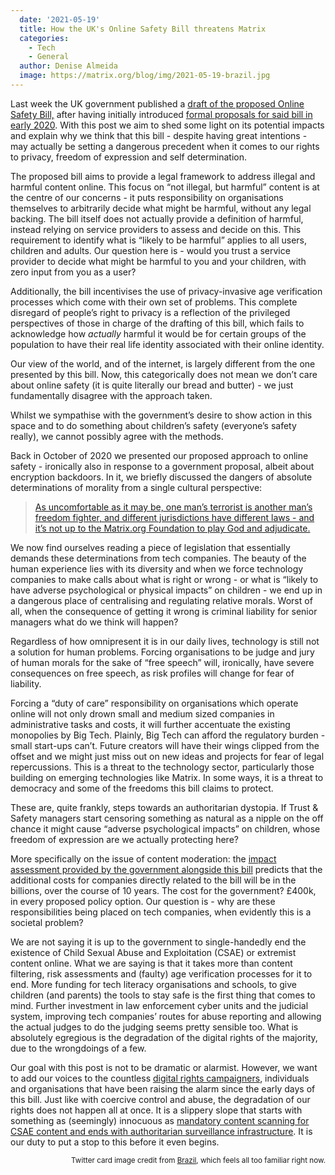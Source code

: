 ```yaml
---
  date: '2021-05-19'
  title: How the UK's Online Safety Bill threatens Matrix
  categories:
    - Tech
    - General
  author: Denise Almeida
  image: https://matrix.org/blog/img/2021-05-19-brazil.jpg
---
```


Last week the UK government published a [draft of the proposed Online Safety
Bill,](https://www.gov.uk/government/publications/draft-online-safety-bill)
after having initially introduced [formal proposals for said bill in early
2020](https://www.gov.uk/government/consultations/online-harms-white-paper/public-feedback/online-harms-white-paper-initial-consultation-response).
With this post we aim to shed some light on its potential impacts and explain
why we think that this bill - despite having great intentions - may actually
be setting a dangerous precedent when it comes to our rights to privacy,
freedom of expression and self determination.

The proposed bill aims to provide a legal framework to address illegal and
harmful content online. This focus on “not illegal, but harmful” content is at
the centre of our concerns - it puts responsibility on organisations
themselves to arbitrarily decide what might be harmful, without any legal
backing. The bill itself does not actually provide a definition of harmful,
instead relying on service providers to assess and decide on this. This
requirement to identify what is “likely to be harmful” applies to all users,
children and adults. Our question here is - would you trust a service provider
to decide what might be harmful to you and your children, with zero input from
you as a user?

Additionally, the bill incentivises the use of privacy-invasive age
verification processes which come with their own set of problems. This
complete disregard of people’s right to privacy is a reflection of the
privileged perspectives of those in charge of the drafting of this bill, which
fails to acknowledge how _actually_ harmful it would be for certain groups of
the population to have their real life identity associated with their online
identity.

Our view of the world, and of the internet, is largely different from the one
presented by this bill. Now, this categorically does not mean we don’t care
about online safety (it is quite literally our bread and butter) - we just
fundamentally disagree with the approach taken.

Whilst we sympathise with the government’s desire to show action in this space
and to do something about children’s safety (everyone’s safety really), we
cannot possibly agree with the methods.

Back in October of 2020 we presented our proposed approach to online safety -
ironically also in response to a government proposal, albeit about encryption
backdoors. In it, we briefly discussed the dangers of absolute determinations
of morality from a single cultural perspective:

<blockquote>
<a href="https://matrix.org/blog/2020/10/19/combating-abuse-in-matrix-without-backdoors">As uncomfortable as it may be, one man’s terrorist is another man’s freedom fighter, and different jurisdictions have different laws - and it’s not up to the Matrix.org Foundation to play God and adjudicate.</a>
</blockquote>

We now find ourselves reading a piece of legislation that essentially demands
these determinations from tech companies. The beauty of the human experience
lies with its diversity and when we force technology companies to make calls
about what is right or wrong - or what is “likely to have adverse
psychological or physical impacts” on children - we end up in a dangerous
place of centralising and regulating relative morals. Worst of all, when the
consequence of getting it wrong is criminal liability for senior managers what
do we think will happen?

Regardless of how omnipresent it is in our daily lives, technology is still
not a solution for human problems. Forcing organisations to be judge and jury
of human morals for the sake of “free speech” will, ironically, have severe
consequences on free speech, as risk profiles will change for fear of
liability.

Forcing a “duty of care” responsibility on organisations which operate online
will not only drown small and medium sized companies in administrative tasks
and costs, it will further accentuate the existing monopolies by Big Tech.
Plainly, Big Tech can afford the regulatory burden - small start-ups can’t.
Future creators will have their wings clipped from the offset and we might
just miss out on new ideas and projects for fear of legal repercussions. This
is a threat to the technology sector, particularly those building on emerging
technologies like Matrix. In some ways, it is a threat to democracy and some
of the freedoms this bill claims to protect.

These are, quite frankly, steps towards an authoritarian dystopia. If Trust &
Safety managers start censoring something as natural as a nipple on the off
chance it might cause “adverse psychological impacts” on children, whose
freedom of expression are we actually protecting here?

More specifically on the issue of content moderation: the [impact assessment
provided by the government alongside this
bill](https://assets.publishing.service.gov.uk/government/uploads/system/uploads/attachment_data/file/985283/Draft_Online_Safety_Bill_-_Impact_Assessment_Web_Accessible.pdf)
predicts that the additional costs for companies directly related to the bill
will be in the billions, over the course of 10 years. The cost for the
government? £400k, in every proposed policy option. Our question is - why are
these responsibilities being placed on tech companies, when evidently this is
a societal problem?

We are not saying it is up to the government to single-handedly end the
existence of Child Sexual Abuse and Exploitation (CSAE) or extremist content
online. What we are saying is that it takes more than content filtering, risk
assessments and (faulty) age verification processes for it to end. More
funding for tech literacy organisations and schools, to give children (and
parents) the tools to stay safe is the first thing that comes to mind. Further
investment in law enforcement cyber units and the judicial system, improving
tech companies’ routes for abuse reporting and allowing the actual judges to
do the judging seems pretty sensible too. What is absolutely egregious is the
degradation of the digital rights of the majority, due to the wrongdoings of a
few.

Our goal with this post is not to be dramatic or alarmist. However, we want to
add our voices to the countless [digital rights
campaigners](https://www.openrightsgroup.org/blog/online-abuse-why-management-liability-isnt-the-answer/),
individuals and organisations that have been raising the alarm since the early
days of this bill. Just like with coercive control and abuse, the degradation
of our rights does not happen all at once. It is a slippery slope that starts
with something as (seemingly) innocuous as [mandatory content scanning for
CSAE content and ends with authoritarian surveillance
infrastructure](https://twitter.com/matthew_d_green/status/1392823038920564736).
It is our duty to put a stop to this before it even begins.


<small style="display: block; text-align: right">
Twitter card image credit from <a href="https://film-grab.com/2010/10/04/brazil/#bwg644/39614">Brazil</a>, which feels all too familiar right now.
</small>